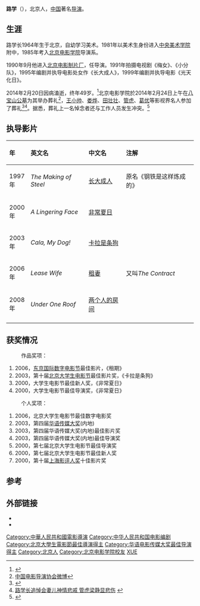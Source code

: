 {{藝人
|姓名 = 路学长
|類型 = 导演
|圖片 = 
|圖片尺寸 = 250px
|圖片簡介 = 
|英文名 = Lu Xuechang
|國籍 = {{PRC}}
|民族 = 汉族
|出生日期 = {{birth_date|1964|6|25}}
|出生地點 = {{CHN}}[[北京市|北京市]]
|逝世日期 = {{dda|2014|2|20|1964|6|25}}
|逝世地點 = {{CHN}}[[北京市|北京市]]
|職業 = [[导演|导演]]、[[编剧|编剧]]
|語言 = [[普通话|普通话]]
|母校 = [[北京电影学院|北京电影学院]]导演系
|宗教信仰 =
|配偶 = 李佳璇
|兒女 = 
|父母 = 
|出道地點 = 
|出道作 = 
|出道日期 = 
|代表作 = 
|活躍年代 = 
|經紀公司 =
|網站 =
|相關團體 = 
|獎項 = 
|IMDb = nm0523769
}}

'''路学{{zy|长|cháng}}'''（{{bd|1964年|6月25日|2014年|2月20日|catIdx=Lu}}），北京人，[[中国|中国]]著名[[导演|导演]]。

==生涯==
路学长1964年生于北京，自幼学习美术。1981年以美术生身份进入[[中央美术学院|中央美术学院]]附中，1985年考入[[北京电影学院|北京电影学院]]导演系。

1990年9月他进入[[北京电影制片厂|北京电影制片厂]]，任导演。1991年拍摄电视剧《梅女》、《小分队》，1995年编剧并执导电影处女作《长大成人》，1999年编剧并执导电影《光天化日》。

2014年2月20日因病溘逝，终年49岁。<ref>{{Cite web |url=http://news.163.com/14/0221/07/9LJG5G4O00014AED.html |title=第六代导演路学长去世(图) |accessdate=2014-02-21 |archive-date=2014-02-26 |archive-url=https://web.archive.org/web/20140226154220/http://news.163.com/14/0221/07/9LJG5G4O00014AED.html |dead-url=no }}</ref>北京电影学院於2014年2月24日上午在[[八宝山公墓|八宝山公墓]]为其举办葬礼<ref>[http://e.weibo.com/1898596717/AxE7HrqgD 中国电影导演协会微博]</ref>，[[王小帅|王小帅]]、[[娄烨|娄烨]]、[[田壮壮|田壮壮]]、[[管虎|管虎]]、[[葛优|葛优]]等影视界名人参加了葬礼<ref>{{Cite web |url=http://www.chinanews.com/yl/2014/02-24/5874388.shtml |title=路学长导演追悼会群星送行 王小帅、管虎忆其往事 |accessdate=2014-02-26 |archive-date=2014-02-25 |archive-url=https://web.archive.org/web/20140225140304/http://www.chinanews.com/yl/2014/02-24/5874388.shtml |dead-url=no }}</ref><ref>[http://ent.ynet.com/3.1/1402/25/8744914.html 路学长追悼会妻儿神情悲戚 管虎梁静显悲伤] {{webarchive|url=https://web.archive.org/web/20140226232638/http://ent.ynet.com/3.1/1402/25/8744914.html |date=2014-02-26 }}</ref>。据悉，葬礼上一名悼念者还与工作人员发生冲突。<ref>{{Cite web |url=http://ent.ifeng.com/idolnews/special/luxuechang/content-5/detail_2014_02/24/34125910_0.shtml |title=导演路学长追悼会 悼念者与工作人员发生冲突(图) |accessdate=2014-02-26 |archive-date=2014-03-02 |archive-url=https://web.archive.org/web/20140302194934/http://ent.ifeng.com/idolnews/special/luxuechang/content-5/detail_2014_02/24/34125910_0.shtml |dead-url=no }}</ref>

==执导影片==
{| class="wikitable"
!align="left" valign="top" width="40"|年
!align="left" valign="top"|英文名
!align="left" valign="top"|中文名
!align="left" valign="top"|注解
|-
|align="left" valign="top"|1997年
|align="left" valign="top"|''The Making of Steel''
|align="left" valign="top"|[[长大成人|长大成人]]
|align="left" valign="top"|原名《钢铁是这样炼成的》
|-
|align="left" valign="top"|2000年
|align="left" valign="top"|''A Lingering Face''
|align="left" valign="top"|[[非常夏日|非常夏日]] 
|align="left" valign="top"|
|-
|align="left" valign="top"|2003年
|align="left" valign="top"|''Cala, My Dog!''
|align="left" valign="top"|[[卡拉是条狗|卡拉是条狗]] 
|align="left" valign="top"|
|-
|align="left" valign="top"|2006年
|align="left" valign="top"|''Lease Wife''
|align="left" valign="top"|[[租妻_(電影)|租妻]]
|align="left" valign="top"|又叫''The Contract''
|-
|align="left" valign="top"|2008年
|align="left" valign="top"|''Under One Roof''
|align="left" valign="top"|[[两个人的房间|两个人的房间]] 
|align="left" valign="top"|
|-
|}
==获奖情况==
:作品奖项：
#2006，[[东京国际数字电影节|东京国际数字电影节]]最佳影片，《租期》
#2003，第十届[[北京大学生电影节|北京大学生电影节]]最佳影片奖，《卡拉是条狗》
#2000，大学生电影节最佳新人奖，《非常夏日》
#2000，大学生电影节最佳导演奖，《非常夏日》

:个人奖项：
#2006，北京大学生电影节最佳数字电影奖
#2003，第四届[[华语传媒大奖|华语传媒大奖]](内地)
#2003，第四届华语传媒大奖(内地)最佳影片奖
#2003，第四届华语传媒大奖(内地)最佳导演奖
#2000，第七届北京大学生电影节最佳导演奖
#2000，第七届北京大学生电影节最佳新人奖
#2000，第十届[[上海影评人奖|上海影评人奖]]十佳影片奖

==参考==
{{reflist}}

==外部链接==
*{{imdb name|0523769}}
*{{douban people|1290394}}

{{华语电影传媒大奖最佳导演|第4屆}}
{{北京大學生電影節最佳導演}}

{{Authority control}}
{{DEFAULTSORT:LU}}
[[Category:中華人民共和國電影導演|Category:中華人民共和國電影導演]]
[[Category:中华人民共和国电影编剧|Category:中华人民共和国电影编剧]]
[[Category:北京大學生電影節最佳導演得主|Category:北京大學生電影節最佳導演得主]]
[[Category:华语电影传媒大奖最佳导演得主|Category:华语电影传媒大奖最佳导演得主]]
[[Category:北京人|Category:北京人]]
[[Category:北京电影学院校友|Category:北京电影学院校友]]
[[Category:路姓|XUE]]